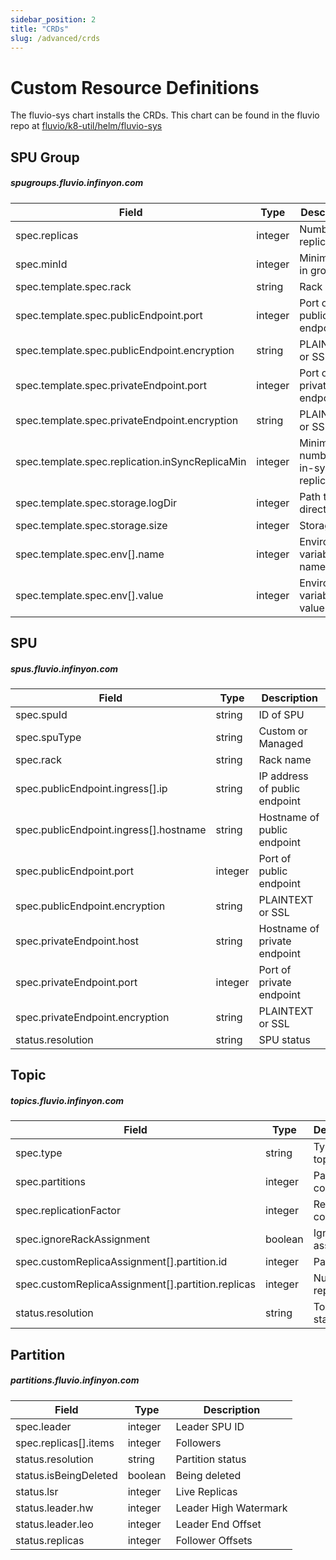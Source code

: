 ```yaml
---
sidebar_position: 2
title: "CRDs"
slug: /advanced/crds
---
```


# Custom Resource Definitions

The fluvio-sys chart installs the CRDs. This chart can be found in the fluvio repo at [fluvio/k8-util/helm/fluvio-sys](https://github.com/infinyon/fluvio/tree/master/k8-util/helm/fluvio-sys)


## SPU Group
##### spugroups.fluvio.infinyon.com

| Field | Type | Description |
|-|-|-|
| spec.replicas | integer | Number of replicas |
| spec.minId | integer | Minimum ID in group |
| spec.template.spec.rack | string | Rack name |
| spec.template.spec.publicEndpoint.port | integer | Port of public endpoint |
| spec.template.spec.publicEndpoint.encryption | string | PLAINTEXT or SSL |
| spec.template.spec.privateEndpoint.port | integer | Port of private endpoint |
| spec.template.spec.privateEndpoint.encryption | string | PLAINTEXT or SSL |
| spec.template.spec.replication.inSyncReplicaMin | integer | Minimum number of in-sync replicas |
| spec.template.spec.storage.logDir | integer | Path to data directory |
| spec.template.spec.storage.size | integer | Storage size |
| spec.template.spec.env[].name | integer | Environment variable name |
| spec.template.spec.env[].value | integer | Environment variable value |

## SPU
##### spus.fluvio.infinyon.com

| Field | Type | Description |
|-|-|-|
| spec.spuId | string | ID of SPU |
| spec.spuType | string | Custom or Managed |
| spec.rack | string | Rack name |
| spec.publicEndpoint.ingress[].ip | string | IP address of public endpoint |
| spec.publicEndpoint.ingress[].hostname | string | Hostname of public endpoint |
| spec.publicEndpoint.port | integer | Port of public endpoint |
| spec.publicEndpoint.encryption | string | PLAINTEXT or SSL |
| spec.privateEndpoint.host | string | Hostname of private endpoint |
| spec.privateEndpoint.port | integer | Port of private endpoint |
| spec.privateEndpoint.encryption | string | PLAINTEXT or SSL |
| status.resolution | string | SPU status |

## Topic
##### topics.fluvio.infinyon.com

| Field | Type | Description |
|-|-|-|
| spec.type | string | Type of topic |
| spec.partitions | integer | Partitions count |
| spec.replicationFactor | integer | Replication count |
| spec.ignoreRackAssignment | boolean | Ignore rack assignment |
| spec.customReplicaAssignment[].partition.id | integer | Partition ID |
| spec.customReplicaAssignment[].partition.replicas | integer | Number of replicas |
| status.resolution | string | Topic status |

## Partition
##### partitions.fluvio.infinyon.com

| Field | Type | Description |
|-|-|-|
| spec.leader | integer | Leader SPU ID |
| spec.replicas[].items | integer | Followers |
| status.resolution | string | Partition status |
| status.isBeingDeleted | boolean | Being deleted |
| status.lsr | integer | Live Replicas |
| status.leader.hw | integer | Leader High Watermark |
| status.leader.leo | integer | Leader End Offset |
| status.replicas | integer | Follower Offsets |

